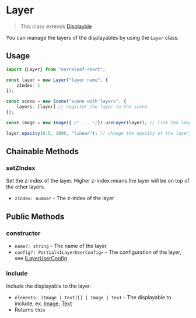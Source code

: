 
# Layer

> This class extends [Displayble](./displayable)

You can manage the layers of the displayables by using the `Layer` class.

## Usage

```typescript
import {Layer} from "narraleaf-react";
```

```typescript
const layer = new Layer("layer name", {
    zIndex: 1
});

const scene = new Scene("scene with layers", {
    layers: [layer] // register the layer to the scene
});

const image = new Image({ /* ... */}).useLayer(layer); // link the image to the layer
```

```typescript
layer.opacity(0.5, 1000, "linear"); // change the opacity of the layer, all elements linked to the layer will be affected
```

## Chainable Methods

### setZIndex

<Steps>

Set the z-index of the layer. Higher z-index means the layer will be on top of the other layers.

- `zIndex: number` - The z-index of the layer

</Steps>

## Public Methods

### constructor

<Steps>

- `name?: string` - The name of the layer
- `config?: Partial<ILayerUserConfig>` - The configuration of the layer, see [ILayerUserConfig](../types/ILayerUserConfig)

</Steps>

### include

<Steps>

Include the displayable to the layer.

- `elements: (Image | Text)[] | Image | Text` - The displayable to include, ex. [Image](./image), [Text](./text)
- Returns `this`

</Steps>
